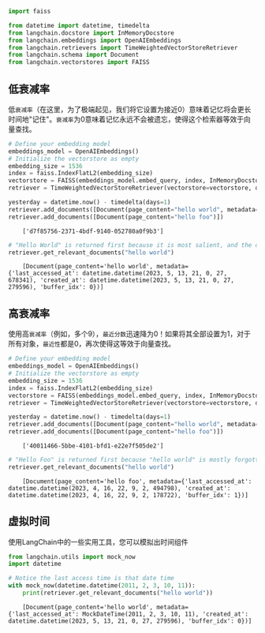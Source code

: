 ```python
import faiss

from datetime import datetime, timedelta
from langchain.docstore import InMemoryDocstore
from langchain.embeddings import OpenAIEmbeddings
from langchain.retrievers import TimeWeightedVectorStoreRetriever
from langchain.schema import Document
from langchain.vectorstores import FAISS
```

## 低衰减率

低`衰减率`（在这里，为了极端起见，我们将它设置为接近0）意味着记忆将会更长时间地"记住"。`衰减率`为0意味着记忆永远不会被遗忘，使得这个检索器等效于向量查找。


```python
# Define your embedding model
embeddings_model = OpenAIEmbeddings()
# Initialize the vectorstore as empty
embedding_size = 1536
index = faiss.IndexFlatL2(embedding_size)
vectorstore = FAISS(embeddings_model.embed_query, index, InMemoryDocstore({}), {})
retriever = TimeWeightedVectorStoreRetriever(vectorstore=vectorstore, decay_rate=.0000000000000000000000001, k=1)
```


```python
yesterday = datetime.now() - timedelta(days=1)
retriever.add_documents([Document(page_content="hello world", metadata={"last_accessed_at": yesterday})])
retriever.add_documents([Document(page_content="hello foo")])
```

<CodeOutputBlock lang="python">

```
    ['d7f85756-2371-4bdf-9140-052780a0f9b3']
```

</CodeOutputBlock>


```python
# "Hello World" is returned first because it is most salient, and the decay rate is close to 0., meaning it's still recent enough
retriever.get_relevant_documents("hello world")
```

<CodeOutputBlock lang="python">

```
    [Document(page_content='hello world', metadata={'last_accessed_at': datetime.datetime(2023, 5, 13, 21, 0, 27, 678341), 'created_at': datetime.datetime(2023, 5, 13, 21, 0, 27, 279596), 'buffer_idx': 0})]
```

</CodeOutputBlock>

## 高衰减率

使用高`衰减率`（例如，多个9），`最近分数`迅速降为0！如果将其全部设置为1，对于所有对象，`最近性`都是0，再次使得这等效于向量查找。



```python
# Define your embedding model
embeddings_model = OpenAIEmbeddings()
# Initialize the vectorstore as empty
embedding_size = 1536
index = faiss.IndexFlatL2(embedding_size)
vectorstore = FAISS(embeddings_model.embed_query, index, InMemoryDocstore({}), {})
retriever = TimeWeightedVectorStoreRetriever(vectorstore=vectorstore, decay_rate=.999, k=1)
```


```python
yesterday = datetime.now() - timedelta(days=1)
retriever.add_documents([Document(page_content="hello world", metadata={"last_accessed_at": yesterday})])
retriever.add_documents([Document(page_content="hello foo")])
```

<CodeOutputBlock lang="python">

```
    ['40011466-5bbe-4101-bfd1-e22e7f505de2']
```

</CodeOutputBlock>


```python
# "Hello Foo" is returned first because "hello world" is mostly forgotten
retriever.get_relevant_documents("hello world")
```

<CodeOutputBlock lang="python">

```
    [Document(page_content='hello foo', metadata={'last_accessed_at': datetime.datetime(2023, 4, 16, 22, 9, 2, 494798), 'created_at': datetime.datetime(2023, 4, 16, 22, 9, 2, 178722), 'buffer_idx': 1})]
```

</CodeOutputBlock>

## 虚拟时间

使用LangChain中的一些实用工具，您可以模拟出时间组件


```python
from langchain.utils import mock_now
import datetime
```


```python
# Notice the last access time is that date time
with mock_now(datetime.datetime(2011, 2, 3, 10, 11)):
    print(retriever.get_relevant_documents("hello world"))
```

<CodeOutputBlock lang="python">

```
    [Document(page_content='hello world', metadata={'last_accessed_at': MockDateTime(2011, 2, 3, 10, 11), 'created_at': datetime.datetime(2023, 5, 13, 21, 0, 27, 279596), 'buffer_idx': 0})]
```

</CodeOutputBlock>
